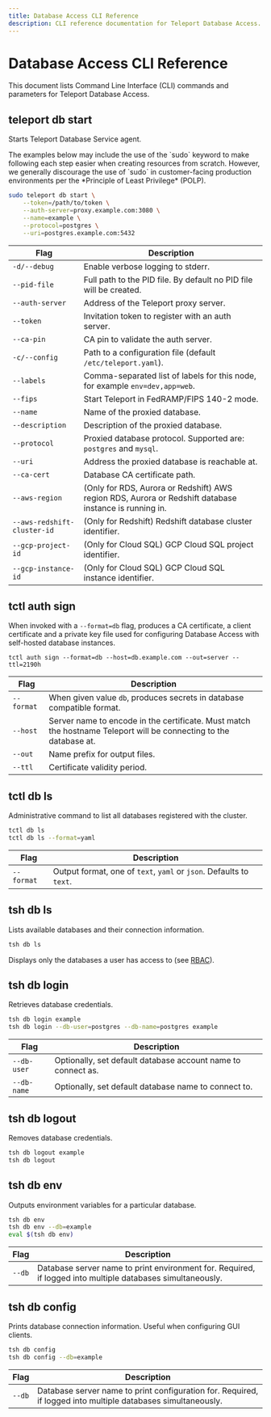 ```yaml
---
title: Database Access CLI Reference
description: CLI reference documentation for Teleport Database Access.
---
```


# Database Access CLI Reference

This document lists Command Line Interface (CLI) commands and parameters for Teleport Database Access.

## teleport db start

Starts Teleport Database Service agent.

<Admonition type="warning" title="Warning">
    The examples below may include the use of the `sudo` keyword to make following each step easier when creating resources from scratch. However, we generally discourage the use of `sudo` in customer-facing production environments per the *Principle of Least Privilege* (POLP). 
</Admonition>

```bash
sudo teleport db start \
    --token=/path/to/token \
    --auth-server=proxy.example.com:3080 \
    --name=example \
    --protocol=postgres \
    --uri=postgres.example.com:5432
```

| Flag | Description |
| - | - |
| `-d/--debug` | Enable verbose logging to stderr. |
| `--pid-file` | Full path to the PID file. By default no PID file will be created. |
| `--auth-server` | Address of the Teleport proxy server. |
| `--token` | Invitation token to register with an auth server. |
| `--ca-pin` | CA pin to validate the auth server. |
| `-c/--config` | Path to a configuration file (default `/etc/teleport.yaml`). |
| `--labels` | Comma-separated list of labels for this node, for example `env=dev,app=web`. |
| `--fips` | Start Teleport in FedRAMP/FIPS 140-2 mode. |
| `--name` | Name of the proxied database. |
| `--description` | Description of the proxied database. |
| `--protocol` | Proxied database protocol. Supported are: `postgres` and `mysql`. |
| `--uri` | Address the proxied database is reachable at. |
| `--ca-cert` | Database CA certificate path. |
| `--aws-region` | (Only for RDS, Aurora or Redshift) AWS region RDS, Aurora or Redshift database instance is running in. |
| `--aws-redshift-cluster-id` | (Only for Redshift) Redshift database cluster identifier. |
| `--gcp-project-id` | (Only for Cloud SQL) GCP Cloud SQL project identifier. |
| `--gcp-instance-id` | (Only for Cloud SQL) GCP Cloud SQL instance identifier.|

## tctl auth sign

When invoked with a `--format=db` flag, produces a CA certificate, a client certificate and a private key file used for configuring Database Access with self-hosted database instances.

```shell
tctl auth sign --format=db --host=db.example.com --out=server --ttl=2190h
```

| Flag | Description |
| - | - |
| `--format` | When given value `db`, produces secrets in database compatible format. |
| `--host` | Server name to encode in the certificate. Must match the hostname Teleport will be connecting to the database at. |
| `--out` | Name prefix for output files. |
| `--ttl` | Certificate validity period. |

## tctl db ls

Administrative command to list all databases registered with the cluster.

```bash
tctl db ls
tctl db ls --format=yaml
```

| Flag | Description |
| - | - |
| `--format` | Output format, one of `text`, `yaml` or `json`. Defaults to `text`. |

## tsh db ls

Lists available databases and their connection information.

```bash
tsh db ls
```

Displays only the databases a user has access to (see [RBAC](../rbac.mdx)).

## tsh db login

Retrieves database credentials.

```bash
tsh db login example
tsh db login --db-user=postgres --db-name=postgres example
```

| Flag | Description |
| - | - |
| `--db-user` | Optionally, set default database account name to connect as. |
| `--db-name` | Optionally, set default database name to connect to. |

## tsh db logout

Removes database credentials.

```bash
tsh db logout example
tsh db logout
```

## tsh db env

Outputs environment variables for a particular database.

```bash
tsh db env
tsh db env --db=example
eval $(tsh db env)
```

| Flag | Description |
| - | - |
| `--db` | Database server name to print environment for. Required, if logged into multiple databases simultaneously. |

## tsh db config

Prints database connection information. Useful when configuring GUI clients.

```bash
tsh db config
tsh db config --db=example
```

| Flag | Description |
| - | - |
| `--db` | Database server name to print configuration for. Required, if logged into multiple databases simultaneously. |

